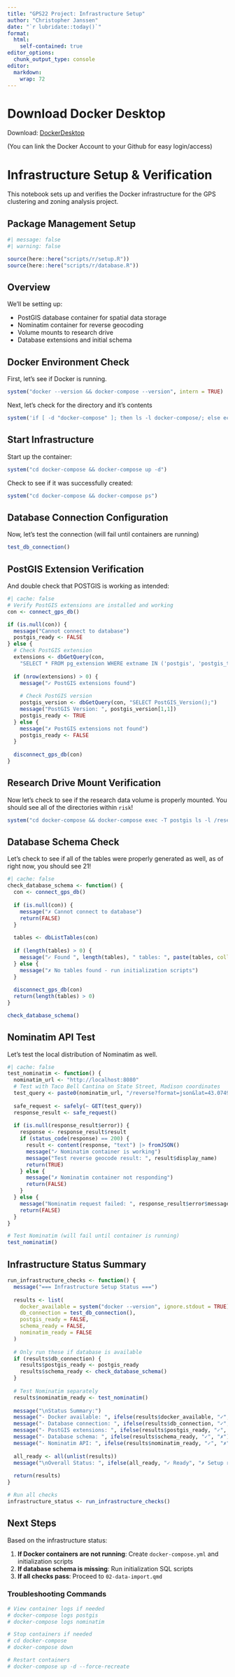 ```yaml
---
title: "GPS22 Project: Infrastructure Setup"
author: "Christopher Janssen"
date: "`r lubridate::today()`"
format:
  html:
    self-contained: true
editor_options:
  chunk_output_type: console
editor:
  markdown:
    wrap: 72
---
```


# Download Docker Desktop

Download: [DockerDesktop](https://www.docker.com/products/docker-desktop/)

(You can link the Docker Account to your Github for easy login/access)

# Infrastructure Setup & Verification

This notebook sets up and verifies the Docker infrastructure for the GPS
clustering and zoning analysis project.

## Package Management Setup

```r
#| message: false
#| warning: false

source(here::here("scripts/r/setup.R"))
source(here::here("scripts/r/database.R"))
```

## Overview

We'll be setting up:

-   PostGIS database container for spatial data storage
-   Nominatim container for reverse geocoding
-   Volume mounts to research drive
-   Database extensions and initial schema

## Docker Environment Check

First, let's see if Docker is running.

```r
system("docker --version && docker-compose --version", intern = TRUE) |> paste0()
```

Next, let's check for the directory and it's contents

```r
system('if [ -d "docker-compose" ]; then ls -l docker-compose/; else echo "docker-compose directory not found - needs to be created"; fi')
```

## Start Infrastructure

Start up the container:

```r
system("cd docker-compose && docker-compose up -d")
```

Check to see if it was successfully created:

```r
system("cd docker-compose && docker-compose ps")
```

## Database Connection Configuration

Now, let's test the connection (will fail until containers are running)

```r
test_db_connection()
```

## PostGIS Extension Verification

And double check that POSTGIS is working as intended:

```r
#| cache: false
# Verify PostGIS extensions are installed and working
con <- connect_gps_db()

if (is.null(con)) {
  message("Cannot connect to database")
  postgis_ready <- FALSE
} else {
  # Check PostGIS extension
  extensions <- dbGetQuery(con, 
    "SELECT * FROM pg_extension WHERE extname IN ('postgis', 'postgis_topology');")
  
  if (nrow(extensions) > 0) {
    message("✓ PostGIS extensions found")
    
    # Check PostGIS version
    postgis_version <- dbGetQuery(con, "SELECT PostGIS_Version();")
    message("PostGIS Version: ", postgis_version[1,1])
    postgis_ready <- TRUE
  } else {
    message("✗ PostGIS extensions not found")
    postgis_ready <- FALSE
  }
  
  disconnect_gps_db(con)
}
```

## Research Drive Mount Verification

Now let's check to see if the research data volume is properly mounted.
You should see all of the directories within `risk`!

```r
system("cd docker-compose && docker-compose exec -T postgis ls -l /research_data/")
```

## Database Schema Check

Let's check to see if all of the tables were properly generated as well,
as of right now, you should see 21!

```r
#| cache: false
check_database_schema <- function() {
  con <- connect_gps_db()
  
  if (is.null(con)) {
    message("✗ Cannot connect to database")
    return(FALSE)
  }
  
  tables <- dbListTables(con)
  
  if (length(tables) > 0) {
    message("✓ Found ", length(tables), " tables: ", paste(tables, collapse = ", "))
  } else {
    message("✗ No tables found - run initialization scripts")
  }
  
  disconnect_gps_db(con)
  return(length(tables) > 0)
}

check_database_schema()
```

## Nominatim API Test

Let's test the local distribution of Nominatim as well.

```r
#| cache: false
test_nominatim <- function() {
  nominatim_url <- "http://localhost:8080"
  # Test with Taco Bell Cantina on State Street, Madison coordinates
  test_query <- paste0(nominatim_url, "/reverse?format=json&lat=43.0749694&lon=-89.3943515")
  
  safe_request <- safely(~ GET(test_query))
  response_result <- safe_request()
  
  if (is.null(response_result$error)) {
    response <- response_result$result
    if (status_code(response) == 200) {
      result <- content(response, "text") |> fromJSON()
      message("✓ Nominatim container is working")
      message("Test reverse geocode result: ", result$display_name)
      return(TRUE)
    } else {
      message("✗ Nominatim container not responding")
      return(FALSE)
    }
  } else {
    message("Nominatim request failed: ", response_result$error$message)
    return(FALSE)
  }
}

# Test Nominatim (will fail until container is running)
test_nominatim()
```

## Infrastructure Status Summary

```r
run_infrastructure_checks <- function() {
  message("=== Infrastructure Setup Status ===")
  
  results <- list(
    docker_available = system("docker --version", ignore.stdout = TRUE) == 0,
    db_connection = test_db_connection(),
    postgis_ready = FALSE,
    schema_ready = FALSE,
    nominatim_ready = FALSE
  )
  
  # Only run these if database is available
  if (results$db_connection) {
    results$postgis_ready <- postgis_ready
    results$schema_ready <- check_database_schema()
  }
  
  # Test Nominatim separately
  results$nominatim_ready <- test_nominatim()
  
  message("\nStatus Summary:")
  message("- Docker available: ", ifelse(results$docker_available, "✓", "✗"))
  message("- Database connection: ", ifelse(results$db_connection, "✓", "✗"))
  message("- PostGIS extensions: ", ifelse(results$postgis_ready, "✓", "✗"))
  message("- Database schema: ", ifelse(results$schema_ready, "✓", "✗"))
  message("- Nominatim API: ", ifelse(results$nominatim_ready, "✓", "✗"))
  
  all_ready <- all(unlist(results))
  message("\nOverall Status: ", ifelse(all_ready, "✓ Ready", "✗ Setup required"))
  
  return(results)
}

# Run all checks
infrastructure_status <- run_infrastructure_checks()
```

## Next Steps

Based on the infrastructure status:

1.  **If Docker containers are not running**: Create
    `docker-compose.yml` and initialization scripts
2.  **If database schema is missing**: Run initialization SQL scripts\
3.  **If all checks pass**: Proceed to `02-data-import.qmd`

### Troubleshooting Commands

```bash
# View container logs if needed
# docker-compose logs postgis
# docker-compose logs nominatim

# Stop containers if needed
# cd docker-compose
# docker-compose down

# Restart containers
# docker-compose up -d --force-recreate
```
